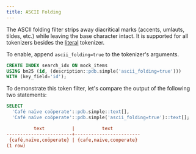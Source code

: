 ```yaml
---
title: ASCII Folding
---
```


The ASCII folding filter strips away diacritical marks (accents, umlauts, tildes, etc.) while leaving the base character intact.
It is supported for all tokenizers besides the [literal](/v2/tokenizers/available_tokenizers/exact) tokenizer.

To enable, append `ascii_folding=true` to the tokenizer's arguments.

```sql
CREATE INDEX search_idx ON mock_items
USING bm25 (id, (description::pdb.simple('ascii_folding=true')))
WITH (key_field='id');
```

To demonstrate this token filter, let's compare the output of the following two statements:

```sql
SELECT
  'Café naïve coöperate'::pdb.simple::text[],
  'Café naïve coöperate'::pdb.simple('ascii_folding=true')::text[];
```

```ini Expected Response
          text          |          text
------------------------+------------------------
 {café,naïve,coöperate} | {cafe,naive,cooperate}
(1 row)
```
